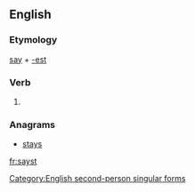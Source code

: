==English==

===Etymology===
[[say]] + [[-est]]

===Verb===
{{en-verb form}}

# {{context|archaic|lang=en}} {{form of|Second-person singular simple present form|say|lang=en}}

===Anagrams===
* [[stays#English|stays]]

[[Category:English second-person singular forms]]

[[fr:sayst]]